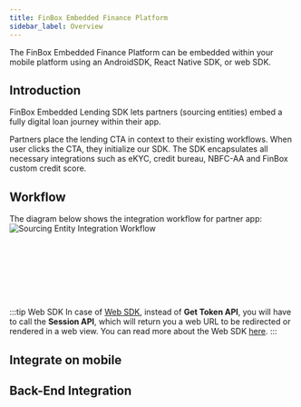 ```yaml
---
title: FinBox Embedded Finance Platform
sidebar_label: Overview
--- 
```




The FinBox Embedded Finance Platform can be embedded within your mobile platform using an AndroidSDK, React Native SDK, or web SDK.

## Introduction

FinBox Embedded Lending SDK lets partners (sourcing entities) embed a fully digital loan journey within their app.

Partners place the lending CTA in context to their existing workflows. When user clicks the CTA, they initialize our SDK. The SDK encapsulates all necessary integrations such as eKYC, credit bureau, NBFC-AA and FinBox custom credit score.

## Workflow
The diagram below shows the integration workflow for partner app:
<img src="https://finbox-cdn.s3.ap-south-1.amazonaws.com/docs/assets/ill_sourcing_entity_flow.png" alt="Sourcing Entity Integration Workflow" />

<div>
<br></br>
<br></br>
<br></br>
</div>

:::tip Web SDK
In case of [Web SDK](/middleware/web-sdk.html), instead of **Get Token API**, you will have to call the **Session API**, which will return you a web URL to be redirected or rendered in a web view. You can read more about the Web SDK [here](/middleware/web-sdk.html).
:::



## Integrate on mobile

<div class="row">

 <div class="col">
     <RedisCard 
        title="Android SDK" 
        imgPath="recloud.png"
        description="Create database using Redis Enterprise Cloud" 
        preview="recloud.png"
        page="/create/rediscloud"
        />
 </div>


 <div class="col">
    <RedisCard 
        title="React Native" 
        description="Create Redis database on Heroku" 
        page="/create/heroku"
        />
 </div>


 <div class="col">
    <RedisCard 
        title="Javascript SDK" 
        description="Create Redis database on Azure Cache" 
        page="/create/azure"
        />
 </div>
</div>



## Back-End Integration

<div class="row">

 <div class="col">
    <RedisCard 
        title="Rest APIs" 
        description="Create Redis database on Azure Cache" 
        page="/create/azure"
        />
 </div>
 </div>